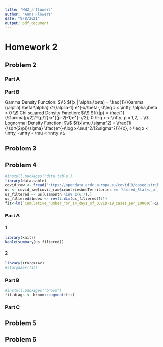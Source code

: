 ```yaml
---
title: "HW2_arflowers"
author: "Anna Flowers"
date: "9/8/2021"
output: pdf_document
---
```


# Homework 2

## Problem 2

### Part A

### Part B
Gamma Density Function: $\\$
$f(x | \alpha,\beta) = \frac{1}{\Gamma (\alpha) \beta^\alpha} x^{\alpha-1} e^{-x/\beta}, 0\leq x < \infty, \alpha,\beta > 0 \\$
Chi squared Density Function: $\\$
$f(x|p) = \frac{1}{\Gamma(p/2)2^{p/2}}x^{(p-2)-1}e^{-x/2}; 0 \leq x < \infty; p = 1,2,... \\$
Lognormal Density Function: $\\$
$f(x|\mu,\sigma^2) = \frac{1}{\sqrt{2\pi}\sigma} \frac{e^{-(\log x-\mu)^2/(2\sigma^2)}}{x}, o \leq x < \infty, -\infty < \mu < \infty \\$

## Problem 3

## Problem 4

``` r
#install.packages('data.table')
library(data.table)
covid_raw <- fread("https://opendata.ecdc.europa.eu/covid19/casedistribution/csv")
us <- covid_raw[covid_raw$countriesAndTerritories == 'United_States_of_America',]
us_filtered <- us[us$month %in% c(6:7),]
us_filtered$index <- rev(1:dim(us_filtered)[1]) 
fit<-lm(`Cumulative_number_for_14_days_of_COVID-19_cases_per_100000`~index, data=us_filtered)
```

### Part A

#### 1

```r
library(knitr)
kable(summary(us_filtered))
```

#### 2

```r
library(stargazer)
#stargazer(fit)
```

\begin{table}[!htbp] \centering 
  \caption{} 
  \label{} 
\begin{tabular}{@{\extracolsep{5pt}}lc} 
\\[-1.8ex]\hline 
\hline \\[-1.8ex] 
 & \multicolumn{1}{c}{\textit{Dependent variable:}} \\ 
\cline{2-2} 
\\[-1.8ex] & `Cumulative\_number\_for\_14\_days\_of\_COVID-19\_cases\_per\_100000` \\ 
\hline \\[-1.8ex] 
 index & 4.107$^{***}$ \\ 
  & (0.145) \\ 
  & \\ 
 Constant & 42.853$^{***}$ \\ 
  & (5.165) \\ 
  & \\ 
\hline \\[-1.8ex] 
Observations & 61 \\ 
R$^{2}$ & 0.932 \\ 
Adjusted R$^{2}$ & 0.930 \\ 
Residual Std. Error & 19.922 (df = 59) \\ 
F Statistic & 803.464$^{***}$ (df = 1; 59) \\ 
\hline 
\hline \\[-1.8ex] 
\textit{Note:}  & \multicolumn{1}{r}{$^{*}$p$<$0.1; $^{**}$p$<$0.05; $^{***}$p$<$0.01} \\ 
\end{tabular} 
\end{table}

### Part B

```r
#install.packages("broom")
fit.diags <- broom::augment(fit)
```

### Part C

## Problem 5

## Problem 6